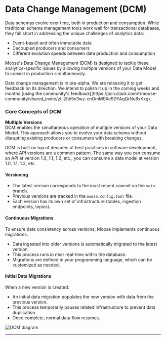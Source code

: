 
# Data Change Management (DCM)

Data schemas evolve over time, both in production and consumption. While traditional schema management tools work well for transactional databases, they fall short in addressing the unique challenges of analytics data:

- Event-based and often immutable data
- Decoupled producers and consumers
- Different evolution speeds between data production and consumption

Moose's Data Change Management (DCM) is designed to tackle these analytics-specific issues by allowing multiple versions of your Data Model to coexist in production simultaneously.

<Callout type="warning" title="Pre-Alpha Warning">
  Data change management is in pre-alpha. We are releasing it to get feedback on
  its direction. We intend to polish it up in the coming weeks and months [using
  the community's
  feedback](https://join.slack.com/t/moose-community/shared_invite/zt-2fjh5n3wz-cnOmM9Xe9DYAgQrNu8xKxg).
</Callout>

### Core Concepts of DCM

**Multiple Versions**  
DCM enables the simultaneous operation of multiple versions of your Data Model. This approach allows you to evolve your data schema without disrupting existing producers or consumers with breaking changes.

<Callout type="info" title="Versioning">
  DCM is built on top of decades of best practices in software development,
  where API versions are a common pattern. The same way you can consume an API
  at version 1.0, 1.1, 1.2, etc., you can consume a data model at version 1.0,
  1.1, 1.2, etc.
</Callout>

#### Versioning

- The latest version corresponds to the most recent commit on the `main` branch.
- Previous versions are tracked in the `moose.config.toml` file.
- Each version has its own set of infrastructure (tables, ingestion endpoints, topics).

#### Continuous Migrations

To ensure data consistency across versions, Moose implements continuous migrations:

- Data ingested into older versions is automatically migrated to the latest version.
- This process runs in near real-time within the database.
- Migrations are defined in your programming language, which can be customized as needed.

#### Initial Data Migrations

When a new version is created:

- An initial data migration populates the new version with data from the previous version.
- This process temporarily pauses related infrastructure to prevent data duplication.
- Once complete, normal data flow resumes.

![DCM diagram](/img-diagram-dcm-dark.svg)

---